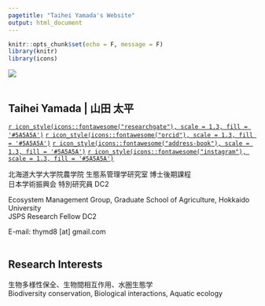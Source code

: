 ```yaml
---
pagetitle: "Taihei Yamada's Website"
output: html_document
---
```


```r
knitr::opts_chunk$set(echo = F, message = F)
library(knitr)
library(icons)
```

![](images/pink_salmon_crop.JPG)
<br />
<br />

## Taihei Yamada | 山田 太平

[`r icon_style(icons::fontawesome("researchgate"), scale = 1.3, fill = '#5A5A5A')`](https://www.researchgate.net/profile/Taihei-Yamada-2) [`r icon_style(icons::fontawesome("orcid"), scale = 1.3, fill = '#5A5A5A')`](https://orcid.org/0000-0002-6120-7094) [`r icon_style(icons::fontawesome("address-book"), scale = 1.3, fill = '#5A5A5A')`](https://publons.com/researcher/3808885/taihei-yamada/) [`r icon_style(icons::fontawesome("instagram"), scale = 1.3, fill = '#5A5A5A')`](https://www.instagram.com/prbnmt/) 

北海道大学大学院農学院 生態系管理学研究室 博士後期課程
<br />
日本学術振興会 特別研究員 DC2

Ecosystem Management Group, Graduate School of Agriculture, Hokkaido University
<br />
JSPS Research Fellow DC2

E-mail: thymd8 [at] gmail.com
<br />
<br />

## Research Interests

生物多様性保全、生物間相互作用、水圏生態学
<br />
Biodiversity conservation, Biological interactions, Aquatic ecology


<!-- Global site tag (gtag.js) - Google Analytics -->
<script async src="https://www.googletagmanager.com/gtag/js?id=G-BQZTKPH9SP"></script>
<script>
  window.dataLayer = window.dataLayer || [];
  function gtag(){dataLayer.push(arguments);}
  gtag('js', new Date());

  gtag('config', 'G-BQZTKPH9SP');
</script>
